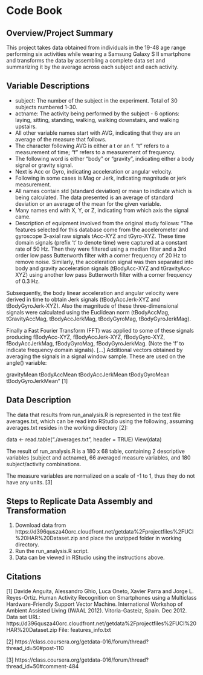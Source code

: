 # Code Book

## Overview/Project Summary
This project takes data obtained from individuals in the 19-48 age range performing six activities while wearing a Samsung Galaxy S II smartphone and transforms the data by assembling a complete data set and summarizing it by the average across each subject and each activity.

## Variable Descriptions
* subject: The number of the subject in the experiment. Total of 30 subjects numbered 1-30.
* actname: The activity being performed by the subject - 6 options: laying, sitting, standing, walking, walking downstairs, and walking upstairs.
* All other variable names start with AVG, indicating that they are an average of the measure that follows.
* The character following AVG is either a t or an f. "t" refers to a measurement of time; "f" refers to a measurement of frequency.
* The following word is either "body" or "gravity", indicating either a body signal or gravity signal.
* Next is Acc or Gyro, indicating acceleration or angular velocity.
* Following in some cases is Mag or Jerk, indicating magnitude or jerk measurement.
* All names contain std (standard deviation) or mean to indicate which is being calculated. The data presented is an average of standard deviation or an average of the mean for the given variable.
* Many names end with X, Y, or Z, indicating from which axis the signal came.
* Description of equipment involved from the original study follows: 
"The features selected for this database come from the accelerometer and gyroscope 3-axial raw signals tAcc-XYZ and tGyro-XYZ. These time domain signals (prefix 't' to denote time) were captured at a constant rate of 50 Hz. Then they were filtered using a median filter and a 3rd order low pass Butterworth filter with a corner frequency of 20 Hz to remove noise. Similarly, the acceleration signal was then separated into body and gravity acceleration signals (tBodyAcc-XYZ and tGravityAcc-XYZ) using another low pass Butterworth filter with a corner frequency of 0.3 Hz. 

Subsequently, the body linear acceleration and angular velocity were derived in time to obtain Jerk signals (tBodyAccJerk-XYZ and tBodyGyroJerk-XYZ). Also the magnitude of these three-dimensional signals were calculated using the Euclidean norm (tBodyAccMag, tGravityAccMag, tBodyAccJerkMag, tBodyGyroMag, tBodyGyroJerkMag). 

Finally a Fast Fourier Transform (FFT) was applied to some of these signals producing fBodyAcc-XYZ, fBodyAccJerk-XYZ, fBodyGyro-XYZ, fBodyAccJerkMag, fBodyGyroMag, fBodyGyroJerkMag. (Note the 'f' to indicate frequency domain signals). [...] Additional vectors obtained by averaging the signals in a signal window sample. These are used on the angle() variable:

gravityMean
tBodyAccMean
tBodyAccJerkMean
tBodyGyroMean
tBodyGyroJerkMean" [1]


## Data Description

The data that results from run_analysis.R is represented in the text file averages.txt, which can be read into RStudio using the following, assuming averages.txt resides in the working directory [2]:

data <- read.table("./averages.txt", header = TRUE)
View(data)

The result of run_analysis.R is a 180 x 68 table, containing 2 descriptive variables (subject and actname), 66 averaged measure variables, and 180 subject/activity combinations.

The measure variables are normalized on a scale of -1 to 1, thus they do not have any units. [3]

## Steps to Replicate Data Assembly and Transformation
1. Download data from https://d396qusza40orc.cloudfront.net/getdata%2Fprojectfiles%2FUCI%20HAR%20Dataset.zip and place the unzipped folder in working directory.
2. Run the run_analysis.R script.
3. Data can be viewed in RStudio using the instructions above.


## Citations
[1] Davide Anguita, Alessandro Ghio, Luca Oneto, Xavier Parra and Jorge L. Reyes-Ortiz. Human Activity Recognition on Smartphones using a Multiclass Hardware-Friendly Support Vector Machine. International Workshop of Ambient Assisted Living (IWAAL 2012). Vitoria-Gasteiz, Spain. Dec 2012. 
Data set URL: https://d396qusza40orc.cloudfront.net/getdata%2Fprojectfiles%2FUCI%20HAR%20Dataset.zip 
File: features_info.txt

[2] https://class.coursera.org/getdata-016/forum/thread?thread_id=50#post-110

[3] https://class.coursera.org/getdata-016/forum/thread?thread_id=50#comment-484